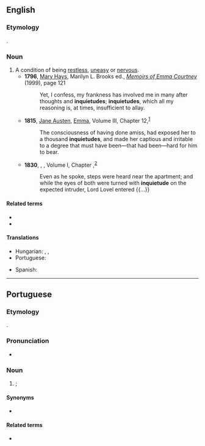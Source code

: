 {{also|inquiétude}}
==English==

===Etymology===
{{bor|en|la|inquietudo}}.

===Noun===
{{en-noun}}

# A condition of being [[restless]], [[uneasy]] or [[nervous]].
#* '''1796''', [[w:Mary Hays|Mary Hays]], Marilyn L. Brooks ed., ''[[w:Memoirs of Emma Courtney|Memoirs of Emma Courtney]]'' (1999), page 121
#*: Yet, I confess, my frankness has involved me in many after thoughts and '''inquietudes'''; '''inquietudes''', which all my reasoning is, at times, insufficient to allay.
#* '''1815''', [[w:Jane Austen|Jane Austen]], [[w:Emma|Emma]], Volume III, Chapter 12,<sup>[http://www.gutenberg.org/files/158/158-h/158-h.htm]</sup>
#*: The consciousness of having done amiss, had exposed her to a thousand '''inquietudes''', and made her captious and irritable to a degree that must have been—that had been—hard for him to bear.
#* '''1830''', {{w|Mary Shelley}}, ''{{w|The Fortunes of Perkin Warbeck}}'', Volume I, Chapter ,<sup>[http://catalog.hathitrust.org/Record/001024453]</sup>
#*: Even as he spoke, steps were heard near the apartment; and while the eyes of both were turned with '''inquietude''' on the expected intruder, Lord Lovel entered {{...}}

====Related terms====
* {{l|en|inquiet}}
* {{l|en|quietude}}

====Translations====
{{trans-top|the condition of being restless, uneasy or nervous}}
* Hungarian: {{t+|hu|nyugtalanság}}, {{t+|hu|izgatottság}}, {{t+|hu|izgalom}}
* Portuguese: {{t+|pt|inquietude}}
{{trans-mid}}
* Spanish: {{t+|es|inquietud|f}}
{{trans-bottom}}

----

==Portuguese==

===Etymology===
{{bor|pt|la|inquietudo}}.

===Pronunciation===
* {{rhymes|udʒi|lang=pt}}

===Noun===
{{pt-noun|f}}

# {{l|en|restlessness}}; {{l|en|inquietude}} {{gloss|state or condition of being restless}}

====Synonyms====
* {{l|pt|inquietação}}

====Related terms====
* {{l|pt|inquietar}}